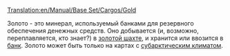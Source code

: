 [[Translation:en/Manual/Base Set/Cargos/Gold]]

{{ru/Груз| груз=Золото
| изображение=Gold.png
| производит=[[ru/Manual/Base Set/Industries/Золотая шахта|Золотая шахта]]
| принимает=[[ru/Manual/Base Set/Industries/Банк|Банк]]
}}
Золото - это минерал, используемый банками для резервного обеспечения денежных средств. Оно добывается (и, возможно, переплавляется, кто знает?) в [[ru/Manual/Base Set/Industries/Золотая шахта|золотой шахте]], и хранится или ввозится в [[ru/Manual/Base Set/Industries/Банк|банк]].
Золото может быть только на картах с [[ru/Manual/Климат|субарктическим климатом]].
